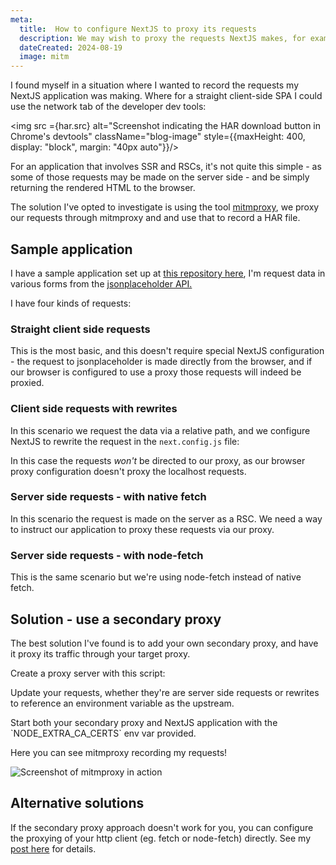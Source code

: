 ```yaml
---
meta:
  title:  How to configure NextJS to proxy its requests 
  description: We may wish to proxy the requests NextJS makes, for example through a tool like mitmproxy in order to analyse traffic or generate test data.
  dateCreated: 2024-08-19
  image: mitm
---
```



I found myself in a situation where I wanted to record the requests my NextJS application was making. Where for a straight client-side SPA I could use the network tab of the developer dev tools: 

<img src ={har.src} alt="Screenshot indicating the HAR download button in Chrome's devtools" className="blog-image" style={{maxHeight: 400, display: "block", margin: "40px auto"}}/>

For an application that involves SSR and RSCs, it's not quite this simple - as some of those requests may be made on the server side - and be simply returning the rendered HTML to the browser. 

The solution I've opted to investigate is using the tool [mitmproxy](https://mitmproxy.org/), we proxy our requests through mitmproxy and and use that to record a HAR file. 

## Sample application 

I have a sample application set up at [this repository here](https://github.com/dwjohnston/nextjs-proxying), I'm request data in various forms from the [jsonplaceholder API.](https://jsonplaceholder.typicode.com/) 

I have four kinds of requests: 

### Straight client side requests 
<GithubPermalinkRsc permalink="https://github.com/dwjohnston/nextjs-proxying/blob/a7349693e1a8bd6e8d29800be64755062f86a070/src/components/ComponentFetch.tsx#L1-L15"/>

This is the most basic, and this doesn't require special NextJS configuration - the request to jsonplaceholder is made directly from the browser, and if our browser is configured to use a proxy those requests will indeed be proxied. 


### Client side requests with rewrites 

<GithubPermalinkRsc permalink="https://github.com/dwjohnston/nextjs-proxying/blob/a7349693e1a8bd6e8d29800be64755062f86a070/src/components/ComponentFetchRelative.tsx#L1-L13"/>

In this scenario we request the data via a relative path, and we configure NextJS to rewrite the request in the `next.config.js` file: 

<GithubPermalinkRsc permalink="https://github.com/dwjohnston/nextjs-proxying/blob/a7349693e1a8bd6e8d29800be64755062f86a070/next.config.mjs#L7-L16"/>

In this case the requests _won't_ be directed to our proxy, as our browser proxy configuration doesn't proxy the localhost requests. 

### Server side requests - with native fetch

<GithubPermalinkRsc permalink="https://github.com/dwjohnston/nextjs-proxying/blob/a7349693e1a8bd6e8d29800be64755062f86a070/src/app/page3/page.tsx#L5-L16"/>

In this scenario the request is made on the server as a RSC. We need a way to instruct our application to proxy these requests via our proxy. 

### Server side requests - with node-fetch

<GithubPermalinkRsc permalink="https://github.com/dwjohnston/nextjs-proxying/blob/0bb4f13f98c2b5a6c51cac59669736f1a5f982ed/src/app/page6/page.tsx#L1-L15"/>

This is the same scenario but we're using node-fetch instead of native fetch. 

## Solution - use a secondary proxy

The best solution I've found is to add your own secondary proxy, and have it proxy its traffic through your target proxy.

Create a proxy server with this script:

<GithubPermalinkRsc permalink="https://github.com/dwjohnston/nextjs-proxying/blob/4f6ce764a0c02ff574c8c988bf22d08d2ea32cdf/proxy.js#L1-L12"/>

Update your requests, whether they're are server side requests or rewrites to reference an environment variable as the upstream. 

<GithubPermalinkRsc permalink="https://github.com/dwjohnston/nextjs-proxying/blob/4f6ce764a0c02ff574c8c988bf22d08d2ea32cdf/src/app/page3/page.tsx#L2-L3"/>
Start both your secondary proxy and NextJS application with the `NODE_EXTRA_CA_CERTS` env var provided. 

<GithubPermalinkRsc permalink="https://github.com/dwjohnston/nextjs-proxying/blob/4f6ce764a0c02ff574c8c988bf22d08d2ea32cdf/package.json#L7-L8"/>

Here you can see mitmproxy recording my requests!

<img src ={mitm.src} alt="Screenshot of mitmproxy in action" className="blog-image"/>

## Alternative solutions

If the secondary proxy approach doesn't work for you, you can configure the proxying of your http client (eg. fetch or node-fetch) directly. See my [post here](./an_overview_of_configuring_proxy_behaviour_for_node_apps) for details. 

